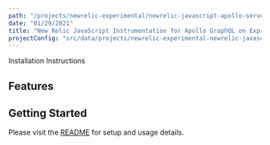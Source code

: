 ```yaml
---
path: "/projects/newrelic-experimental/newrelic-javascript-apollo-server-express"
date: "01/29/2021"
title: "New Relic JavaScript Instrumentation for Apollo GraphQL on Express"
projectConfig: "src/data/projects/newrelic-experimental-newrelic-javascript-apollo-server-express.json"
---
```


<!-- Imports must occur at the top of the file -->



<Link to="https://github.com/newrelic-experimental/newrelic-javascript-apollo-server-express">Installation Instructions</Link>

## Features



## Getting Started

Please visit the [README](https://github.com/newrelic-experimental/newrelic-javascript-apollo-server-express#readme) for setup and usage details.
